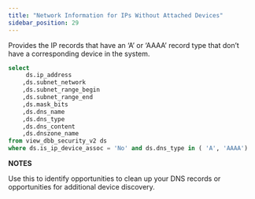 ```yaml
---
title: "Network Information for IPs Without Attached Devices"
sidebar_position: 29
---
```


Provides the IP records that have an ‘A’ or ‘AAAA’ record type that don’t have a corresponding device in the system.

```sql
select
     ds.ip_address
    ,ds.subnet_network
    ,ds.subnet_range_begin
    ,ds.subnet_range_end
    ,ds.mask_bits
    ,ds.dns_name
    ,ds.dns_type
    ,ds.dns_content
    ,ds.dnszone_name
from view_dbb_security_v2 ds
where ds.is_ip_device_assoc = 'No' and ds.dns_type in ( 'A', 'AAAA')
```

**NOTES**

Use this to identify opportunities to clean up your DNS records or opportunities for additional device discovery.
